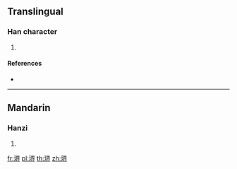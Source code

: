 {{character info/new}}
==Translingual==

===Han character===
{{Han char|rn=96|rad=玉|as=09|sn=13|four=|canj=MGWOL}}

# {{defn|Han|sort=玉09}}

====References====
* {{Han ref|kx=0736.100|dkj=21092|dj=1147.140|hdz=21126.080|uh=743E|ud=29758}}

----

==Mandarin==

===Hanzi===
{{cmn-hanzi|pin=[[jiè]] ([[jie4]])|wg=chieh<sup>4</sup>}}

# {{defn|lang=cmn|sort=玉09}}

[[fr:琾]]
[[pl:琾]]
[[th:琾]]
[[zh:琾]]